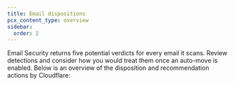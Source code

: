 ```yaml
---
title: Email dispositions
pcx_content_type: overview
sidebar:
  order: 2
---
```



Email Security returns five potential verdicts for every email it scans. Review detections and consider how you would treat them once an auto-move is enabled. Below is an overview of the disposition and recommendation actions by Cloudflare:

<Render file="zero-trust/email-dispositions" />